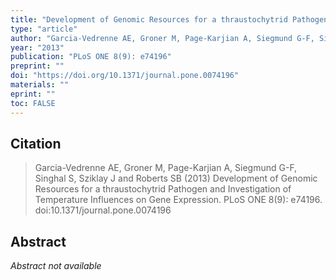 ```yaml
---
title: "Development of Genomic Resources for a thraustochytrid Pathogen and Investigation of Temperature Influences on Gene Expression"
type: "article"
author: "Garcia-Vedrenne AE, Groner M, Page-Karjian A, Siegmund G-F, Singhal S, Sziklay J and Roberts SB"
year: "2013"
publication: "PLoS ONE 8(9): e74196"
preprint: ""
doi: "https://doi.org/10.1371/journal.pone.0074196"
materials: ""
eprint: ""
toc: FALSE
---
```


## Citation

> Garcia-Vedrenne AE, Groner M, Page-Karjian A, Siegmund G-F, Singhal S, Sziklay J and Roberts SB (2013) Development of Genomic Resources for a thraustochytrid Pathogen and Investigation of Temperature Influences on Gene Expression. PLoS ONE 8(9): e74196. doi:10.1371/journal.pone.0074196

## Abstract

*Abstract not available*
